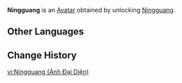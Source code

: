 {{About|the Avatar|the playable character|Ningguang}}
{{Avatar Infobox
|title    = Ningguang
|id       = 900
|image    = Ningguang Avatar.png
|type     = Character
|features = Ningguang
|obtain   = Unlock [[Ningguang]]
}}
'''Ningguang''' is an [[Avatar]] obtained by unlocking [[Ningguang]].

==Other Languages==
{{Other Languages|Ningguang}}

==Change History==
{{Change History|1.0}}

[[vi:Ningguang (Ảnh Đại Diện)]]